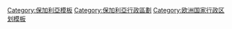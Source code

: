 [[Category:保加利亞模板|Category:保加利亞模板]]
[[Category:保加利亞行政區劃|Category:保加利亞行政區劃]]
[[Category:欧洲国家行政区划模板|Category:欧洲国家行政区划模板]]